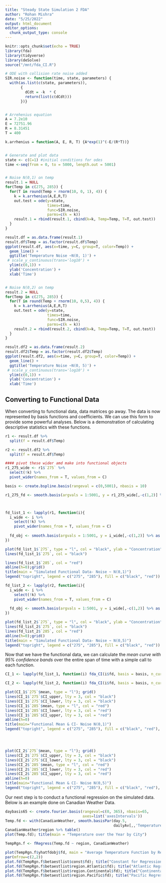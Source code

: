 ```yaml
---
title: "Steady State Simulation 2 FDA"
author: "Rohan Mishra"
date: "5/25/2022"
output: html_document
editor_options: 
  chunk_output_type: console
---
```


```r

knitr::opts_chunk$set(echo = TRUE)
library(fda)
library(tidyverse)
library(deSolve)
source("/mnt/fda_CI.R")

```



```r

# ODE with collision rate noise added
SIR.noise <- function(time, state, parameters) {
  with(as.list(c(state, parameters)),
       {
         dCdt = -k  * C
         return(list(c(dCdt))) 
       })}


# Arrehenius equation
A = 7.2e10
E = 72751.96
R = 8.31451
T = 400

k.arrhenius = function(A, E, R, T) {A*exp(1)^(-E/(R*T))}


# Generate and plot data
state <- c(C=1) #initial conditions for odes
time <-seq(from = 0, to = 5000, length.out = 5001)


# Noise N(0,1) on temp
result.1 = NULL
for(Temp in c(275, 285)) {
  for(T in round(Temp + rnorm(10, 0, 1), 4)) {
    k = k.arrhenius(A,E,R,T)
    out.test = ode(y=state, 
                   times=time,
                   func=SIR.noise, 
                   parms=c(k = k))
    result.1 = rbind(result.1, cbind(k=k, Temp=Temp, T=T, out.test))
  }
}

result.df = as.data.frame(result.1)
result.df$Temp = as.factor(result.df$Temp)
ggplot(result.df, aes(x=time, y=C, group=T, color=Temp)) +
  geom_line() +
  ggtitle('Temperature Noise ~N(0, 1)') +
 # scale_y_continuous(trans='log10') +
  ylim(c(0,1)) +
  ylab('Concentration') +
  xlab('Time')


# Noise N(0,2) on temp
result.2 = NULL
for(Temp in c(275, 285)) {
  for(T in round(Temp + rnorm(10, 0,5), 4)) {
    k = k.arrhenius(A,E,R,T)
    out.test = ode(y=state, 
                   times=time,
                   func=SIR.noise, 
                   parms=c(k = k))
    result.2 = rbind(result.2, cbind(k=k, Temp=Temp, T=T, out.test))
  }
}

result.df2 = as.data.frame(result.2)
result.df2$Temp = as.factor(result.df2$Temp)
ggplot(result.df2, aes(x=time, y=C, group=T, color=Temp)) +
  geom_line() +
  ggtitle('Temperature Noise ~N(0, 5)') +
 # scale_y_continuous(trans='log10') +
  ylim(c(0,1)) +
  ylab('Concentration') +
  xlab('Time')

```

## Converting to Functional Data

When converting to functional data, data matrices go away. The data is now represented by basis functions and coefficients. We can use this form to provide some powerful analyses. Below is a demonstration of calculating descriptive statistics with these functions.


```r

r1 <- result.df %>% 
  split(f = result.df$Temp)

r2 <- result.df2 %>% 
  split(f = result.df$Temp)

#### pivot these wider amd make into functional objects
r1_275_wide <- r1$`275` %>%
  select(!k) %>%
  pivot_wider(names_from = T, values_from = C)

basis <- create.bspline.basis(rangeval = c(0,5001), nbasis = 10)

r1_275_fd <- smooth.basis(argvals = 1:5001, y = r1_275_wide[,-c(1,2)] %>% as.matrix(), fdParobj = basis)



fd_list_1 <- lapply(r1, function(i){
  i_wide <- i %>%
    select(!k) %>%
    pivot_wider(names_from = T, values_from = C)
  
  fd_obj <- smooth.basis(argvals = 1:5001, y = i_wide[,-c(1,2)] %>% as.matrix(), fdParobj = basis)
})

plot(fd_list_1$`275`, type = "l", col = "black", ylab = "Concentration")
lines(fd_list_1$`275`, col = "black")

lines(fd_list_1$`285`, col = "red")
abline(h=0);grid()
title(main = "Simulated Functional Data- Noise ~ N(0,1)")
legend("topright", legend = c("275", "285"), fill = c("black", "red"))

fd_list_2 <- lapply(r2, function(i){
  i_wide <- i %>%
    select(!k) %>%
    pivot_wider(names_from = T, values_from = C)
  
  fd_obj <- smooth.basis(argvals = 1:5001, y = i_wide[,-c(1,2)] %>% as.matrix(), fdParobj = basis)
})

plot(fd_list_2$`275`, type = "l", col = "black", ylab = "Concentration")
lines(fd_list_2$`275`, col = "black")
lines(fd_list_2$`285`, col = "red")
abline(h=0);grid()
title(main = "Simulated Functional Data- Noise ~ N(0,5)")
legend("topright", legend = c("275", "285"), fill = c("black", "red"))


```

Now that we have the functional data, we can calculate the *mean curve with 95% confidence bands* over the entire span of time with a simple call to each function.


```r


CI_1 <- lapply(fd_list_1, function(i) fda_CI(i$fd, basis = basis, n_curves = 10, plot = FALSE))

CI_2 <- lapply(fd_list_2, function(i) fda_CI(i$fd, basis = basis, n_curves = 10, plot = FALSE))


```


```r

plot(CI_1$`275`$mean, type = "l"); grid()
lines(CI_1$`275`$CI_upper, lty = 3, col = "black")
lines(CI_1$`275`$CI_lower, lty = 3, col = "black")
lines(CI_1$`285`$mean, type = "l", col = "red")
lines(CI_1$`285`$CI_lower, lty = 3, col = "red")
lines(CI_1$`285`$CI_upper, lty = 3, col = "red")
abline(h=0)
title(main="Functional Mean & CI- Noise N(0,1)")
legend("topright", legend = c("275", "285"), fill = c("black", "red"), cex = 0.75)




plot(CI_2$`275`$mean, type = "l"); grid()
lines(CI_2$`275`$CI_upper, lty = 3, col = "black")
lines(CI_2$`275`$CI_lower, lty = 3, col = "black")
lines(CI_2$`285`$mean, type = "l", col = "red")
lines(CI_2$`285`$CI_lower, lty = 3, col = "red")
lines(CI_2$`285`$CI_upper, lty = 3, col = "red")
abline(h=0)
title(main="Functional Mean & CI- Noise N(0,5)")
legend("topright", legend = c("275", "285"), fill = c("black", "red"), cex = 0.75)

```

Our next step is to conduct a functional regression on the simulated data. Below is an example done on Canadian Weather Data.


```r

daybasis65 <- create.fourier.basis(rangeval=c(0, 365), nbasis=65,
                                   axes=list('axesIntervals'))
Temp.fd <- with(CanadianWeather, smooth.basisPar(day.5,
                                                 dailyAv[,,'Temperature.C'], daybasis65)$fd)
CanadianWeather$region %>% table()
plot(Temp.fd); title(main = "Temperature over the Year by City")

TempRgn.f <- fRegress(Temp.fd ~ region, CanadianWeather)


```

```r

plot(TempRgn.f$yhatfdobj$fd, main = "Average Temperature Function by Region")
par(mfrow=c(2,2))
plot.fd(TempRgn.f$betaestlist$const$fd); title("Constant for Regression")
plot.fd(TempRgn.f$betaestlist$region.Atlantic$fd); title("Atlantic Regression Coefficient")
plot.fd(TempRgn.f$betaestlist$region.Continental$fd); title("Continental Regression Coefficient")
plot.fd(TempRgn.f$betaestlist$region.Pacific$fd); title("Pacific Regression Coefficient")


```

